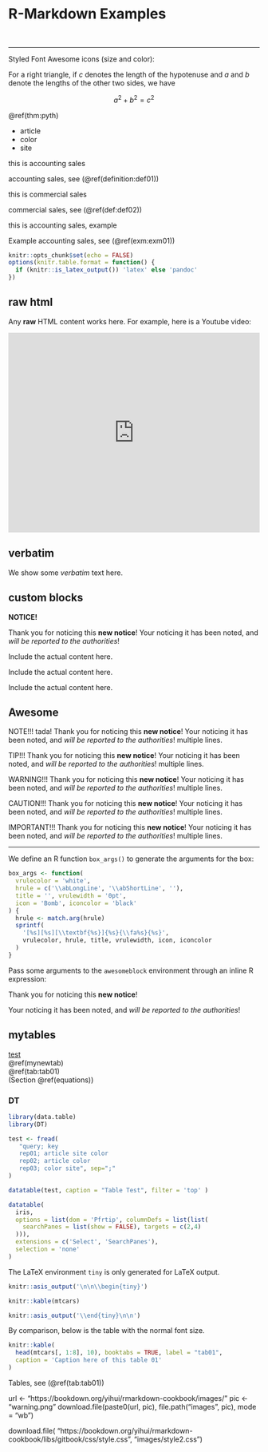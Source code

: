 # R-Markdown Examples



<!-- Place your kit's code here -->
  <script src="https://kit.fontawesome.com/bb450ff670.js" crossorigin="anonymous"></script>

<i class="fas fa-check"></i>
<i class="fas fa-info-circle"></i>
<i class="fas fa-fire"></i>
<i class="fas fa-exclamation-circle"></i>
<i class="fas fa-exclamation-triangle"></i>
<i class="fas fa-cogs"></i>
<i class="far fa-thumbs-up"></i>
<i class="far fa-thumbs-down"></i>
<i class="far fa-file-certificate"></i>
<i class="far fa-lightbulb"></i>
\
<i class="fab fa-twitter"></i>
<i class="fab fa-github"></i>
<i class="fab fa-bitbucket"></i>

***

<span style="font-size: 3rem;">
  <span style="color: Mediumslateblue;">
  <i class="fas fa-camera"></i>
  </span>
</span>

<p>Styled Font Awesome icons (size and color):</p>
<i class="fas fa-cloud" style="font-size:24px;"></i>
<i class="fas fa-cloud" style="font-size:36px;"></i>
<i class="fas fa-cloud" style="font-size:48px;color:red;"></i>
<i class="fas fa-cloud" style="font-size:60px;color:lightblue;"></i>

::: {.theorem #pyth name="Pythagorean theorem"}
For a right triangle, if $c$ denotes the length of the hypotenuse
and $a$ and $b$ denote the lengths of the other two sides, we have

$$a^2 + b^2 = c^2$$
:::

\@ref(thm:pyth)

- article
- color
- site

::: {.definition #def01 name="Accounting sales"}
this is accounting sales
:::

accounting sales, see (\@ref(definition:def01))

::: {.definition #def02 name="Commercial sales"}
this is commercial sales
:::

commercial sales, see (\@ref(def:def02))

::: {.example #exm01 name="Example of Accounting sales"}
this is accounting sales, example
:::

Example accounting sales, see (\@ref(exm:exm01))


```r
knitr::opts_chunk$set(echo = FALSE)
options(knitr.table.format = function() {
  if (knitr::is_latex_output()) 'latex' else 'pandoc'
})
```

## raw html

```{=html}
<p>Any <strong>raw</strong> HTML content works here.
For example, here is a Youtube video:</p>

<iframe width="100%" height="400"
  src="https://www.youtube.com/embed/s3JldKoA0zw?rel=0"
  frameborder="0" allow="autoplay; encrypted-media"
  allowfullscreen></iframe>
```

## verbatim
::: {.verbatim data-latex=""}
We show some _verbatim_ text here.
:::

## custom blocks

::: {.infobox .note data-latex="{note}"}
**NOTICE!**

Thank you for noticing this **new notice**! Your noticing it has
been noted, and _will be reported to the authorities_!
:::

:::: {.infobox .tip data-latex="tip"}

Include the actual content here.

::::

:::: {.infobox .warning data-latex="warning"}

Include the actual content here.

::::

:::: {.infobox .caution data-latex="caution"}

Include the actual content here.

::::

\newpage 

## Awesome

::: {.noteblock data-latex=""}
NOTE!!! tada! Thank you for noticing this **new notice**! Your noticing it has been noted, and _will be reported to the authorities_!
multiple lines.
:::

::: {.tipblock data-latex=""}
TIP!!! Thank you for noticing this **new notice**! Your noticing it has been noted, and _will be reported to the authorities_!
multiple lines.
:::

::: {.warningblock data-latex=""}
WARNING!!! Thank you for noticing this **new notice**! Your noticing it has been noted, and _will be reported to the authorities_!
multiple lines.
:::

::: {.cautionblock data-latex=""}
CAUTION!!! Thank you for noticing this **new notice**! Your noticing it has been noted, and _will be reported to the authorities_!
multiple lines.
:::

::: {.importantblock data-latex=""}
IMPORTANT!!! Thank you for noticing this **new notice**! Your noticing it has been noted, and _will be reported to the authorities_!
multiple lines.
:::

***

We define an R function `box_args()` to generate the arguments
for the box:

```r
box_args <- function(
  vrulecolor = 'white',
  hrule = c('\\abLongLine', '\\abShortLine', ''),
  title = '', vrulewidth = '0pt',
  icon = 'Bomb', iconcolor = 'black'
) {
  hrule <- match.arg(hrule)
  sprintf(
    '[%s][%s][\\textbf{%s}]{%s}{\\fa%s}{%s}',
    vrulecolor, hrule, title, vrulewidth, icon, iconcolor
  )
}
```

Pass some arguments to the `awesomeblock` environment through
an inline R expression:

::: {.awesomeblock data-latex="`r box_args(title = 'NOTICE!')`"}
Thank you for noticing this **new notice**!

Your noticing it has been noted, and _will be reported to
the authorities_!
:::

## mytables {#mynewtab}

[test](#new_tab)  
\@ref(mynewtab)  
\@ref(tab:tab01)  
(Section \@ref(equations))  

### DT

```r
library(data.table)
library(DT)

test <- fread(
   "query; key
   rep01; article site color
   rep02; article color
   rep03; color site", sep=";"
)

datatable(test, caption = "Table Test", filter = 'top' )

datatable(
  iris,
  options = list(dom = 'Pfrtip', columnDefs = list(list(
    searchPanes = list(show = FALSE), targets = c(2,4)
  ))),
  extensions = c('Select', 'SearchPanes'),
  selection = 'none'
)

```



The LaTeX environment `tiny` is only generated for LaTeX output.

```r
knitr::asis_output('\n\n\\begin{tiny}')
```

```r
knitr::kable(mtcars)
```

```r
knitr::asis_output('\\end{tiny}\n\n')
```

By comparison, below is the table with the normal font size.

```r
knitr::kable(
  head(mtcars[, 1:8], 10), booktabs = TRUE, label = "tab01",
  caption = 'Caption here of this table 01'
)
```

Tables, see (\@ref(tab:tab01))

url <- "https://bookdown.org/yihui/rmarkdown-cookbook/images/"
pic <- "warning.png"
download.file(paste0(url, pic), file.path("images", pic), mode = "wb")

download.file(
"https://bookdown.org/yihui/rmarkdown-cookbook/libs/gitbook/css/style.css", "images/style2.css")